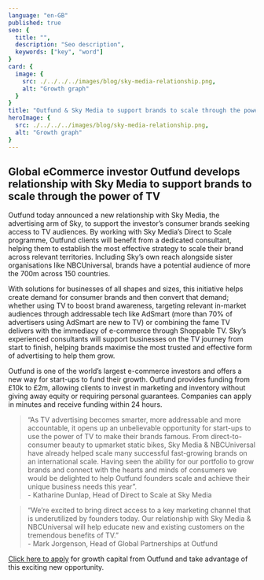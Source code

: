 ```yaml
---
language: "en-GB"
published: true
seo: {
  title: "",
  description: "Seo description",
  keywords: ["key", "word"]
}
card: {
  image: {
    src: ./../../../images/blog/sky-media-relationship.png,
    alt: "Growth graph"
  }
}
title: "Outfund & Sky Media to support brands to scale through the power of TV"
heroImage: {
  src: ./../../../images/blog/sky-media-relationship.png,
  alt: "Growth graph"
}
---
```


## Global eCommerce investor Outfund develops relationship with Sky Media to support brands to scale through the power of TV

Outfund today announced a new relationship with Sky Media, the advertising arm of Sky, to support the investor’s consumer brands seeking access to TV audiences. By working with Sky Media’s Direct to Scale programme, Outfund clients will benefit from a dedicated consultant, helping them to establish the most effective strategy to scale their brand across relevant territories. Including Sky’s own reach alongside sister organisations like NBCUniversal, brands have a potential audience of more the 700m across 150 countries.

With solutions for businesses of all shapes and sizes, this initiative helps create demand for consumer brands and then convert that demand; whether using TV to boost brand awareness, targeting relevant in-market audiences through addressable tech like AdSmart (more than 70% of advertisers using AdSmart are new to TV) or combining the fame TV delivers with the immediacy of e-commerce through Shoppable TV. Sky’s experienced consultants will support businesses on the TV journey from start to finish, helping brands maximise the most trusted and effective form of advertising to help them grow.

Outfund is one of the world’s largest e-commerce investors and offers a new way for start-ups to fund their growth. Outfund provides funding from £10k to £2m, allowing clients to invest in marketing and inventory without giving away equity or requiring personal guarantees. Companies can apply in minutes and receive funding within 24 hours.

> “As TV advertising becomes smarter, more addressable and more accountable, it opens up an unbelievable opportunity for start-ups to use the power of TV to make their brands famous. From direct-to-consumer beauty to upmarket static bikes, Sky Media & NBCUniversal have already helped scale many successful fast-growing brands on an international scale.  Having seen the ability for our portfolio to grow brands and connect with the hearts and minds of consumers we would be delighted to help Outfund founders scale and achieve their unique business needs this year”. <br /> - Katharine Dunlap, Head of Direct to Scale at Sky Media

> “We’re excited to bring direct access to a key marketing channel that is underutilized by founders today. Our relationship with Sky Media & NBCUniversal will help educate new and existing customers on the tremendous benefits of TV.” <br /> - Mark Jorgenson, Head of Global Partnerships at Outfund

[Click here to apply](https://out.fund/get-funded/) for growth capital from Outfund and take advantage of this exciting new opportunity.



